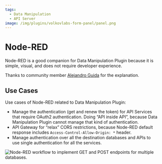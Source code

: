```yaml
---
tags:
  - Data Manipulation
  - API Server
image: /img/plugins/volkovlabs-form-panel/panel.png
---
```



# Node-RED

Node-RED is a good companion for Data Manipulation Plugin because it is simple, visual, and does not require developer experience.

Thanks to community member [Alejandro Guida](https://github.com/canob) for the explanation.

## Use Cases

Use cases of Node-RED related to Data Manipulation Plugin:

- Manage the authentication (get and renew the token) for API Services that require OAuth2 authentication. Doing “API inside API”, because Data Manipulation Plugin cannot manage that kind of authentication.
- API Gateway for “relax” CORS restrictions, because Node-RED default response includes `Access-Control-Allow-Origin: *` header.
- Manage authentication over all the destination databases and APIs to use single authentication for all the services.

<Image
  title="Node-RED workflow to implement GET and POST endpoints for multiple databases."
  src="/img/plugins/volkovlabs-form-panel/node-red.png"
  lazy={false}
/>
